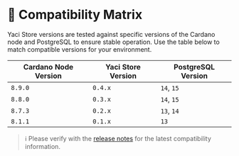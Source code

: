 &nbsp;

# 🔄 Compatibility Matrix

Yaci Store versions are tested against specific versions of the Cardano node and PostgreSQL to ensure stable operation. Use the table below to match compatible versions for your environment.

| Cardano Node Version | Yaci Store Version | PostgreSQL Version |
|----------------------|--------------------|--------------------|
| `8.9.0`              | `0.4.x`            | `14`, `15`         |
| `8.8.0`              | `0.3.x`            | `14`, `15`         |
| `8.7.3`              | `0.2.x`            | `13`, `14`         |
| `8.1.1`              | `0.1.x`            | `13`               |

> ℹ️ Please verify with the [release notes](https://github.com/bloxbean/yaci-store/releases) for the latest compatibility information.
